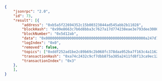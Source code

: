 
<Tabs>
  <TabItem value="JSON">

```json
{
    "jsonrpc": "2.0",
    "id": 73,
    "result": [{
        "address": "0xb5a5f22694352c15b00323844ad545abb2b11028",
        "blockHash": "0x99e8663c7b6d8bba3c7627a17d774238eae3e793dee30008debb2699666657de",
        "blockNumber": "0x5d12ab",
        "data": "0x0000000000000000000000000000000000000000000000a247d7a2955b61d000",
        "logIndex": "0x0",
        "removed": false,
        "topics": ["0xddf252ad1be2c89b69c2b068fc378daa952ba7f163c4a11628f55a4df523b3ef", "0x000000000000000000000000bdc0afe57b8e9468aa95396da2ab2063e595f37e", "0x0000000000000000000000007503e090dc2b64a88f034fb45e247cbd82b8741e"],
        "transactionHash": "0xa74c2432c9cf7dbb875a385a2411fd8f13ca9ec12216864b1a1ead3c99de99cd",
        "transactionIndex": "0x3"
    },
    ],
}
```

  </TabItem>
</Tabs>
